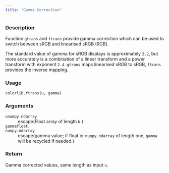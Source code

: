 ```yaml
---
title: "Gamma Correction"
---
```


### Description

Function `gtrans` and `ftrans` provide gamma correction which
can be used to switch between sRGB and linearised sRGB (RGB).

The standard value of gamma for sRGB displays is approximately `2.2`,
but more accurately is a combination of a linear transform and
a power transform with exponent `2.4`.
`gtrans` maps linearised sRGB to sRGB, `ftrans` provides the inverse mapping.

### Usage

<pre><code class='language-python'>colorlib.ftrans(u, gamma)</code></pre>

### Arguments

<dl class="pyp-list param-list">
  <dt style = "white-space: nowrap; font-family: monospace; vertical-align: top">
   <code id="colorspace.colorlib.colorlib.ftrans:u">u</code><code class="argument-class">numpy.ndarray</code>
  </dt>
 <dd>escape(Float array of length `N`.)</dd>
  <dt style = "white-space: nowrap; font-family: monospace; vertical-align: top">
   <code id="colorspace.colorlib.colorlib.ftrans:gamma">gamma</code><code class="argument-class">float, numpy.ndarray</code>
  </dt>
 <dd>escape(gamma value; if float or
`numpy.ndarray` of length one, `gamma` will be recycled if needed.)</dd>
</dl>

### Return

Gamma corrected values, same length as input `u`.
